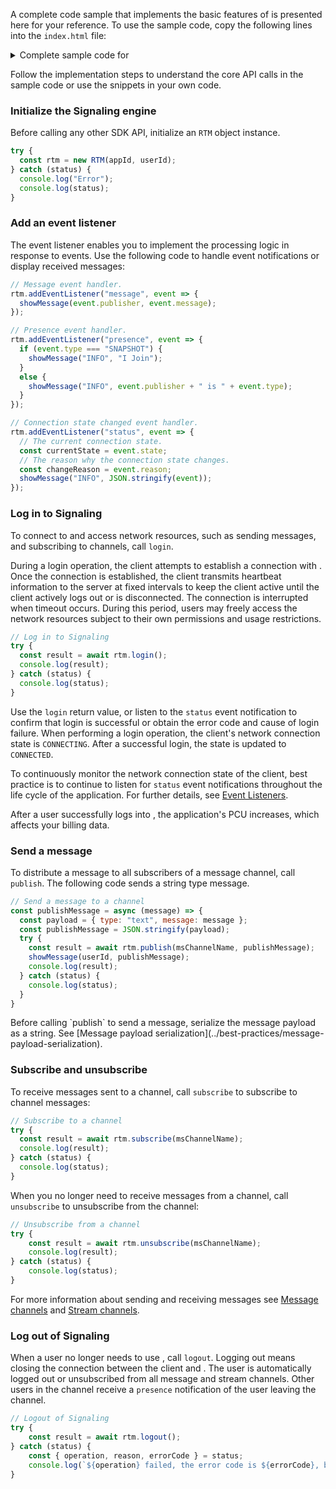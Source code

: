 <PlatformWrapper platform="web">

A complete code sample that implements the basic features of <Vpd k="NAME" /> is presented here for your reference. To use the sample code, copy the following lines into the `index.html` file:

<details>
<summary>Complete sample code for <Vpd k="PRODUCT" /></summary>

<CodeBlock language="js" showLineNumbers>
{`<!DOCTYPE html>
<html lang="en">
<head>
  <meta charset="UTF-8">
  <meta name="viewport" content="width=device-width, initial-scale=1.0">
  <title>Text Display App</title>
  <style>
    #container {
      width: 800px;
      margin: 0 auto;
      padding: 20px;
    }
    #textDisplay {
      width: 100%;
      height: 800px;
      border: 1px solid #b0b0b0;
      margin-bottom: 20px;
      overflow: auto;
      text-align: left;
      padding: 10px;
      box-sizing: border-box;
    }
    #inputContainer {
      display: flex;
      align-items: center;
    }
    #textInput {
      width: calc(100% - 100px);
      padding: 5px;
      margin-right: 10px;
    }
    #submitButton {
      width: 90px;
      padding: 5px;
    }
  </style>
  <script src="./AgoraRTM-production.js"></script>
</head>
<body>
  <script>
    const { RTM } = AgoraRTM;
    // Fill in the App ID of your project.
    const appId = "your_appId";
    // Fill in your user ID.
    const userId = "your_userId";
    // Fill in your channel name.
    const msChannelName = "Chat_room";
    const buttonClick = () => {
      var input = document.getElementById("textInput");
      publishMessage(input.value);
      input.value = '';
    }
    const setupRTM = async () => {
      // Initialize the RTM client.
      try {
        rtm = new RTM(appId, userId);
      } catch (status) {
        console.log("Error");
        console.log(status);
      }
      // Add the event listener.
      // Message event handler.
      rtm.addEventListener("message", event => {
        showMessage(event.publisher, event.message);
      });
      // Pressence event handler.
      rtm.addEventListener("presence", event => {
        if (event.type === "SNAPSHOT") {
          showMessage("INFO", "I Join");
        }
        else {
          showMessage("INFO", event.publisher + " is " + event.type);
        }
      });
      // Connection state changed event handler.
      rtm.addEventListener("status", event => {
        // The current connection state.
        const currentState = event.state;
        // The reason why the connection state changes.
        const changeReason = event.reason;
        showMessage("INFO", JSON.stringify(event));
      });
      // Log in the RTM server.
      try {
        const result = await rtm.login();
        console.log(result);
      } catch (status) {
        console.log(status);
      }
      // Subscribe to a channel.
      try {
        const result = await rtm.subscribe(msChannelName);
        console.log(result);
      } catch (status) {
        console.log(status);
      }
    }
    const publishMessage = async (message) => {
      const payload = { type: "text", message: message };
      const publishMessage = JSON.stringify(payload);
      try {
        const result = await rtm.publish(msChannelName, publishMessage);
        showMessage(userId, publishMessage);
        console.log(result);
      } catch (status) {
        console.log(status);
      }
    }
    const showMessage = (user, msg) => {
      // Get text from the text box.
      const inputText = textInput.value;
      const newText = document.createTextNode(user + ": " + msg);
      const newLine = document.createElement("br");
      textDisplay.appendChild(newText);
      textDisplay.appendChild(newLine);
    }
    window.onload = setupRTM;
  </script>
  <div id="container">
    <h1>Hello RTM !</h1>
    <div>
      <div id="textDisplay"></div>
    </div>
    <div id="inputContainer">
      <input type="text" id="textInput" placeholder="Enter text">
      <button id="submitButton" onclick="buttonClick()"> Send </button>
    </div>
  </div>
</body>
</html>`}
</CodeBlock>
</details>

Follow the implementation steps to understand the core API calls in the sample code or use the snippets in your own code.
 
### Initialize the Signaling engine

Before calling any other <Vg k="SIG" /> SDK API, initialize an `RTM` object instance.

```js
try {
  const rtm = new RTM(appId, userId);
} catch (status) {
  console.log("Error");
  console.log(status);
}
```

### Add an event listener

The event listener enables you to implement the processing logic in response to <Vg k="SIG" /> events. Use the following code to handle event notifications or display received messages:

```js
// Message event handler.
rtm.addEventListener("message", event => {
  showMessage(event.publisher, event.message);
});

// Presence event handler.
rtm.addEventListener("presence", event => {
  if (event.type === "SNAPSHOT") {
    showMessage("INFO", "I Join");
  }
  else {
    showMessage("INFO", event.publisher + " is " + event.type);
  }
});

// Connection state changed event handler.
rtm.addEventListener("status", event => {
  // The current connection state.
  const currentState = event.state;
  // The reason why the connection state changes.
  const changeReason = event.reason;
  showMessage("INFO", JSON.stringify(event));
});
```

### Log in to Signaling

To connect to <Vg k="SIG" /> and access <Vg k="SIG" /> network resources, such as sending messages, and subscribing to channels, call `login`.

During a login operation, the client attempts to establish a connection with <Vg k="SIG" />. Once the connection is established, the client transmits heartbeat information to the <Vg k="SIG" /> server at fixed intervals to keep the client active until the client actively logs out or is disconnected. The connection is interrupted when timeout occurs. During this period, users may freely access the <Vg k="SIG" /> network resources subject to their own permissions and usage restrictions.

```js
// Log in to Signaling
try {
  const result = await rtm.login();
  console.log(result);
} catch (status) {
  console.log(status);
}
```

Use the `login` return value, or listen to the `status` event notification to confirm that login is successful or obtain the error code and cause of login failure. When performing a login operation, the client's network connection state is `CONNECTING`. After a successful login, the state is updated to `CONNECTED`. 

<Admonition title="Best practice">

To continuously monitor the network connection state of the client, best practice is to continue to listen for `status` event notifications throughout the life cycle of the application. For further details, see [Event Listeners](../reference/api?platform=android#event-listeners).
</Admonition>

<Admonition type="caution">
After a user successfully logs into <Vg k="SIG"/>, the application's PCU increases, which affects your billing data.
</Admonition>

### Send a message

To distribute a message to all subscribers of a message channel, call `publish`. The following code sends a string type message.

```js
// Send a message to a channel
const publishMessage = async (message) => {
  const payload = { type: "text", message: message };
  const publishMessage = JSON.stringify(payload);
  try {
    const result = await rtm.publish(msChannelName, publishMessage);
    showMessage(userId, publishMessage);
    console.log(result);
  } catch (status) {
    console.log(status);
  }
}
```

<Admonition>
Before calling `publish` to send a message, serialize the message payload as a string. See [Message payload serialization](../best-practices/message-payload-serialization).
</Admonition>

### Subscribe and unsubscribe

To receive messages sent to a channel, call `subscribe` to subscribe to channel messages:

```js
// Subscribe to a channel
try {
  const result = await rtm.subscribe(msChannelName);
  console.log(result);
} catch (status) {
  console.log(status);
}
```

When you no longer need to receive messages from a channel, call `unsubscribe` to unsubscribe from the channel:

```js
// Unsubscribe from a channel
try {
    const result = await rtm.unsubscribe(msChannelName);
    console.log(result);
} catch (status) {
    console.log(status);
}

```

For more information about sending and receiving messages see [Message channels](../core-functionality/message-channel) and [Stream channels](../core-functionality/stream-channel).

### Log out of Signaling

When a user no longer needs to use <Vg k="SIG" />, call `logout`. Logging out means closing the connection between the client and <Vg k="SIG" />. The user is automatically logged out or unsubscribed from all message and stream channels. Other users in the channel receive a `presence` notification of the user leaving the channel.

```js
// Logout of Signaling
try {
    const result = await rtm.logout();
} catch (status) {
    const { operation, reason, errorCode } = status;
    console.log(`${operation} failed, the error code is ${errorCode}, because of: ${reason}.`);
}
```

</PlatformWrapper>
